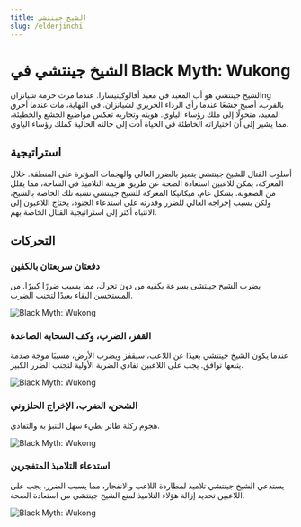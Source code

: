 ```yaml
---
title: الشيخ جينتشي
slug: /elderjinchi
---
```


# الشيخ جينتشي في Black Myth: Wukong

الشيخ جينتشي هو أب المعبد في معبد أفالوكيتيسارا. عندما مرت حزمة شيانزانng بالقرب، أصبح جشعًا عندما رأى الرداء الحريري لشيانزان. في النهاية، مات عندما أحرق المعبد، متحولًا إلى ملك رؤساء الياوي. هويته وتجاربه تعكس مواضيع الجشع والخطيئة، مما يشير إلى أن اختياراته الخاطئة في الحياة أدت إلى حالته الحالية كملك رؤساء الياوي.

## استراتيجية

أسلوب القتال للشيخ جينتشي يتميز بالضرر العالي والهجمات المؤثرة على المنطقة. خلال المعركة، يمكن للاعبين استعادة الصحة عن طريق هزيمة التلاميذ في الساحة، مما يقلل من الصعوبة. بشكل عام، ميكانيكا المعركة للشيخ جينتشي تشبه تلك الخاصة بالشبح، ولكن بسبب إخراجه العالي للضرر وقدرته على استدعاء الجنود، يحتاج اللاعبون إلى الانتباه أكثر إلى استراتيجية القتال الخاصة بهم.

## التحركات

### دفعتان سريعتان بالكفين

يضرب الشيخ جينتشي بسرعة بكفيه من دون تحرك، مما يسبب ضررًا كبيرًا. من المستحسن البقاء بعيدًا لتجنب الضرب.

<img src="https://image.informedainews.com/j1.gif" alt="Black Myth: Wukong"/>

### القفز، الضرب، وكف السحابة الصاعدة

عندما يكون الشيخ جينتشي بعيدًا عن اللاعب، سيقفز ويضرب الأرض، مسببًا موجة صدمة يتبعها توافق. يجب على اللاعبين تفادي الضربة الأولية لتجنب الضرر الكبير.

<img src="https://image.informedainews.com/j2.gif" alt="Black Myth: Wukong"/>

### الشحن، الضرب، الإخراج الحلزوني

هجوم ركلة طائر بطيء سهل التنبؤ به والتفادي.

<img src="https://image.informedainews.com/j3.gif" alt="Black Myth: Wukong"/>

### استدعاء التلاميذ المتفجرين

يستدعي الشيخ جينتشي تلاميذ لمطاردة اللاعب والانفجار، مما يسبب الضرر. يجب على اللاعبين تحديد إزالة هؤلاء التلاميذ لمنع الشيخ جينتشي من استعادة الصحة.

<img src="https://image.informedainews.com/j4.gif" alt="Black Myth: Wukong"/>